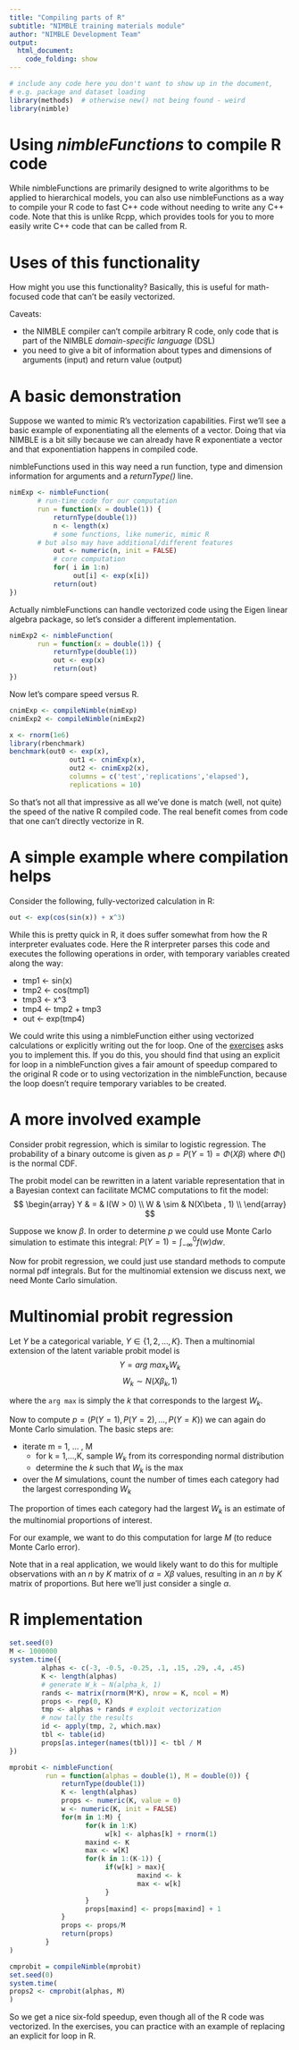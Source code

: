 ```yaml
---
title: "Compiling parts of R"
subtitle: "NIMBLE training materials module"
author: "NIMBLE Development Team"
output:
  html_document:
    code_folding: show
---
```



```r
# include any code here you don't want to show up in the document,
# e.g. package and dataset loading
library(methods)  # otherwise new() not being found - weird
library(nimble)
```

# Using *nimbleFunctions* to compile R code 

While nimbleFunctions are primarily designed to write algorithms to be applied to hierarchical models, you can also use nimbleFunctions as a way to compile your R code to fast C++ code without needing to write any C++ code. Note that this is unlike Rcpp, which provides tools for you to more easily write C++ code that can be called from R.

# Uses of this functionality

How might you use this functionality?  Basically, this is useful for math-focused code that can't be easily vectorized. 

Caveats:

  - the NIMBLE compiler can't compile arbitrary R code, only code that is part of the NIMBLE *domain-specific language* (DSL)
  - you need to give a bit of information about types and dimensions of arguments (input) and return value (output)

# A basic demonstration

Suppose we wanted to mimic R's vectorization capabilities. First we'll see a basic example of exponentiating all the elements of a vector.  Doing that via NIMBLE is a bit silly because we can already have R exponentiate a vector and that exponentiation happens in compiled code. 

nimbleFunctions used in this way need a run function, type and dimension information for arguments and a *returnType()* line.

```r
nimExp <- nimbleFunction(
       # run-time code for our computation
       run = function(x = double(1)) {
           returnType(double(1))
           n <- length(x)
           # some functions, like numeric, mimic R
	   # but also may have additional/different features
           out <- numeric(n, init = FALSE)
           # core computation
           for( i in 1:n) 
                out[i] <- exp(x[i])
           return(out)
})
```

Actually nimbleFunctions can handle vectorized code using the Eigen linear algebra package, so let's consider a different implementation.

```r
nimExp2 <- nimbleFunction(
       run = function(x = double(1)) {
           returnType(double(1))
           out <- exp(x)
           return(out)
})
```

Now let's compare speed versus R.

```r
cnimExp <- compileNimble(nimExp)
cnimExp2 <- compileNimble(nimExp2)

x <- rnorm(1e6)
library(rbenchmark)
benchmark(out0 <- exp(x),
               out1 <- cnimExp(x),
               out2 <- cnimExp2(x),
               columns = c('test','replications','elapsed'),
               replications = 10)
```
               
So that's not all that impressive as all we've done is match (well, not quite) the speed of the native R compiled code. The real benefit comes from code that one can't directly vectorize in R. 

# A simple example where compilation helps

Consider the following, fully-vectorized calculation in R:

```r
out <- exp(cos(sin(x)) + x^3)
```

While this is pretty quick in R, it does suffer somewhat from how the R interpreter evaluates code. Here the R interpreter parses this code and executes the following operations in order, with temporary variables created along the way:

 - tmp1 <- sin(x)
 - tmp2 <- cos(tmp1)
 - tmp3 <- x^3
 - tmp4 <- tmp2 + tmp3
 - out <- exp(tmp4)

We could write this using a nimbleFunction either using vectorized calculations or explicitly writing out the for loop. One of the [exercises](exercises.html) asks you to implement this. If you do this, you should find that using an explicit for loop in a nimbleFunction gives a fair amount of speedup compared to the original R code or to using vectorization in the nimbleFunction, because the loop doesn't require temporary variables to be created.  

# A more involved example

Consider probit regression, which is similar to logistic regression. The probability of a binary outcome is given as
$p = P(Y = 1) = \Phi(X\beta)$ where $\Phi()$ is the normal CDF.

The probit model can be rewritten in a latent variable representation that in a Bayesian context can facilitate MCMC computations to fit the model:
$$ 
\begin{array}
Y & = &  I(W > 0) \\
W & \sim  & N(X\beta , 1) \\
\end{array}
$$

Suppose we know $\beta$. In order to determine $p$ we could use Monte Carlo simulation to estimate this integral:
$P(Y = 1) = \int_{-\infty}^0 f(w) dw$.

Now for probit regression, we could just use standard methods to compute normal pdf integrals. But for the multinomial extension we discuss next, we need Monte Carlo simulation.

# Multinomial probit regression

Let $Y$ be a categorical variable, $Y \in \{{1,2,\ldots,K}\}$. Then a multinomial extension of the latent variable probit model is
$$
Y = {arg\ max}_k {W_k}
$$
$$
W_k \sim N(X\beta_k, 1)
$$

where the `arg max` is simply the $k$ that corresponds to the largest $W_k$.

Now to compute $p = ({P(Y=1), P(Y=2), \ldots, P(Y=K)})$ we can again do Monte Carlo simulation. The basic steps are:

   - iterate m = 1, ... , M
      - for k = 1,...,K, sample $W_k$ from its corresponding normal distribution
      - determine the $k$ such that $W_k$ is the max
   - over the $M$ simulations, count the number of times each category had the largest corresponding $W_k$

The proportion of times each category had the  largest $W_k$ is an estimate of the multinomial proportions of interest.

For our example, we want to do this computation for large $M$ (to reduce Monte Carlo error). 

Note that in a real application, we would likely want to do this for multiple observations with an $n$ by $K$ matrix of $\alpha = X \beta$ values, resulting in an $n$ by $K$ matrix of proportions. But here we'll just consider a single $\alpha$.

# R implementation

```r
set.seed(0)
M <- 1000000
system.time({
        alphas <- c(-3, -0.5, -0.25, .1, .15, .29, .4, .45)
        K <- length(alphas)
        # generate W_k ~ N(alpha_k, 1)
        rands <- matrix(rnorm(M*K), nrow = K, ncol = M)
        props <- rep(0, K)
        tmp <- alphas + rands # exploit vectorization
        # now tally the results
        id <- apply(tmp, 2, which.max)
        tbl <- table(id)
        props[as.integer(names(tbl))] <- tbl / M
})

mprobit <- nimbleFunction(
         run = function(alphas = double(1), M = double(0)) {
             returnType(double(1))
             K <- length(alphas)
             props <- numeric(K, value = 0)
             w <- numeric(K, init = FALSE)
             for(m in 1:M) {
                   for(k in 1:K) 
                        w[k] <- alphas[k] + rnorm(1) 
                   maxind <- K
                   max <- w[K]
                   for(k in 1:(K-1)) {
                        if(w[k] > max){
                                maxind <- k
                                max <- w[k]          
                        }
                   }
                   props[maxind] <- props[maxind] + 1
             }
             props <- props/M
             return(props)
         }
)

cmprobit = compileNimble(mprobit)
set.seed(0)
system.time(
props2 <- cmprobit(alphas, M)
)
```

So we get a nice six-fold speedup, even though all of the R code was vectorized. In the exercises, you can practice with an example of replacing an explicit for loop in R.

